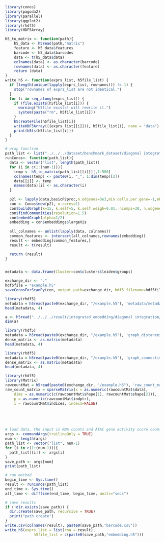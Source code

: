```r
library(conos)
library(pagoda2)
library(parallel)
library(ggplot2)
library(rhdf5)
library(HDF5Array)

h5_to_matrix <- function(path){
    h5_data <- h5read(path,"matrix") 
    feature <- h5_data$features
    barcode <- h5_data$barcodes
    data <- t(h5_data$data)
    colnames(data) <- as.character(barcode)
    rownames(data) <- as.character(feature)
    return (data)
}
write_h5 <- function(exprs_list, h5file_list) {
  if (length(unique(lapply(exprs_list, rownames))) != 1) {
    stop("rownames of exprs_list are not identical.")
  }
  for (i in seq_along(exprs_list)) {
    if (file.exists(h5file_list[i])) {
      warning("h5file exists! will rewrite it.")
      system(paste("rm", h5file_list[i]))
    }
    h5createFile(h5file_list[i])
    writeHDF5Array(((exprs_list[[i]])), h5file_list[i], name = "data")
    print(h5ls(h5file_list[i]))
  }
}

# wrap function
path_list <- list("../../../dataset/benchmark_dataset/diagonal integration/dataset27/old/rna_gas.h5", "../../../dataset/benchmark_dataset/diagonal integration/dataset27/old/peak_gas.h5")
runConos<- function(path_list){
  data <- vector("list", length(path_list))
  for (i in c(1:(num-1))){
    temp <- h5_to_matrix(path_list[[i]])[,1:500]
    colnames(temp) <- paste0(i, "_", 1:dim(temp)[2])
    data[[i]] <- temp
    names(data)[i] <- as.character(i)
  }
  
  p2l <- lapply(data,basicP2proc,n.odgenes=3e3,min.cells.per.gene=-1,nPcs=30,make.geneknn=FALSE,n.cores=1)
  con <- Conos$new(p2l, n.cores=1)
  con$buildGraph(k=15, k.self=5, k.self.weigh=0.01, ncomps=30, n.odgenes=5e3, space='PCA') 
  con$findCommunities(resolution=1.5)
  con$embedGraph(alpha=1/2)
  embedding = con$embeddings$largeVis
  
  all_colnames <- unlist(lapply(data, colnames))
  common_features <- intersect(all_colnames,rownames(embedding))
  result <- embedding[common_features,]
  result <- t(result)

  return (result)
}


metadata <- data.frame(Cluster=con$clusters$leiden$groups)

exchange_dir <- "."
hdf5file = "example.h5"
saveConosForScanPy(con, output.path=exchange_dir, hdf5_filename=hdf5file, verbose=TRUE)

library(rhdf5)
metadata = h5read(paste0(exchange_dir, "/example.h5"), 'metadata/metadata.df')
head(metadata, 4)

a <- h5read("../../../result/integrated_embedding/diagonal integration/dataset21/LIGER/embedding.h5","data")
dim(a)

library(rhdf5)
metadata = h5read(paste0(exchange_dir, "/example.h5"), 'graph_distances')
dense_matrix <- as.matrix(metadata)
head(metadata, 4)

library(rhdf5)
metadata = h5read(paste0(exchange_dir, "/example.h5"), 'graph_connectivities')
dense_matrix <- as.matrix(metadata)
head(metadata, 4)

library(rhdf5)
library(Matrix)
rawcountMat = h5read(paste0(exchange_dir, "/example.h5"), 'raw_count_matrix')
raw_count_matrix = sparseMatrix(x = as.numeric(rawcountMat$data),  
    dims = as.numeric(c(rawcountMat$shape[1], rawcountMat$shape[2])), 
    p = as.numeric(rawcountMat$indptr), 
    i = rawcountMat$indices, index1=FALSE)





# load data, the input is RNA counts and ATAC gene activity score counts
args <- commandArgs(trailingOnly = TRUE)
num <- length(args)
path_list <- vector("list", num-1)
for (i in c(1:(num-1))){
  path_list[[i]] <- args[i]
}
save_path <- args[num] 
print(path_list)

# run method
begin_time <- Sys.time()
result <- runConos(path_list)
end_time <- Sys.time()
all_time <- difftime(end_time, begin_time, units="secs")

# save results
if (!dir.exists(save_path)) {
  dir.create(save_path, recursive = TRUE)
  print("path create")
}
write.csv(colnames(result), paste0(save_path,"barcode.csv"))
write_h5(exprs_list = list(rna = result), 
             h5file_list = c(paste0(save_path,"embedding.h5")))
```
